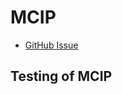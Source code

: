 # MCIP {.unnumbered}

- [GitHub Issue](https://github.com/wsular/airpact6/issues/15)

## Testing of MCIP


